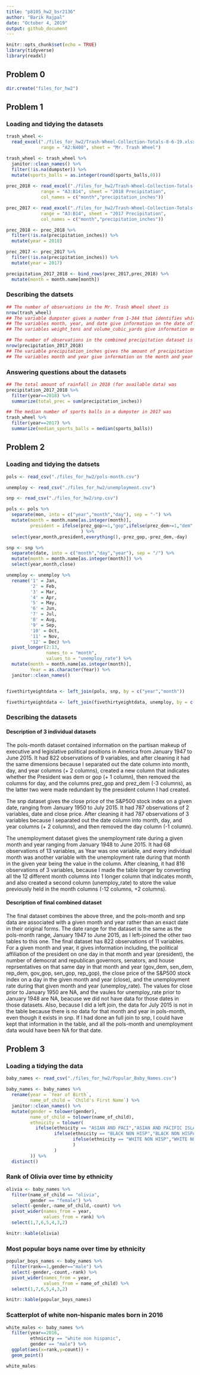 ```yaml
---
title: "p8105_hw2_bsr2136"
author: "Barik Rajpal"
date: "October 4, 2019"
output: github_document
---
```


```r
knitr::opts_chunk$set(echo = TRUE)
library(tidyverse)
library(readxl)
```

## Problem 0

```r
dir.create("files_for_hw2")
```

## Problem 1

### Loading and tidying the datasets

```r
trash_wheel <- 
  read_excel("./files_for_hw2/Trash-Wheel-Collection-Totals-8-6-19.xlsx",
             range = "A2:N408", sheet = "Mr. Trash Wheel")

trash_wheel <- trash_wheel %>% 
  janitor::clean_names() %>%
  filter(!is.na(dumpster)) %>%
  mutate(sports_balls = as.integer(round(sports_balls,0)))
  
prec_2018 <- read_excel("./files_for_hw2/Trash-Wheel-Collection-Totals-8-6-19.xlsx",
             range = "A3:B14", sheet = "2018 Precipitation",
             col_names = c("month","precipitation_inches"))

prec_2017 <- read_excel("./files_for_hw2/Trash-Wheel-Collection-Totals-8-6-19.xlsx",
             range = "A3:B14", sheet = "2017 Precipitation",
             col_names = c("month","precipitation_inches"))

prec_2018 <- prec_2018 %>%
  filter(!is.na(precipitation_inches)) %>%
  mutate(year = 2018)

prec_2017 <- prec_2017 %>%
  filter(!is.na(precipitation_inches)) %>%
  mutate(year = 2017)

precipitation_2017_2018 <- bind_rows(prec_2017,prec_2018) %>%
  mutate(month = month.name[month])
```

### Describing the datsets

```r
## The number of observations in the Mr. Trash Wheel sheet is
nrow(trash_wheel)
## The variable dumpster gives a number from 1-344 that identifies which dumpster the data is referencing.
## The variables month, year, and date give information on the date of trash collection by Mr. Trash wheel, which ranges from May 2014 to June 2019.
## The variables weight_tons and volume_cubic_yards give information on how much trash was collected.
```

```r
## The number of observations in the combined precipitation dataset is
nrow(precipitation_2017_2018)
## The variable precipitation_inches gives the amount of precipitation in inches.
## The variables month and year give information on the month and year that the precipitation fell in, and ranges from January 2017 to December 2018.
```

### Answering questions about the datasets

```r
## The total amount of rainfall in 2018 (for available data) was
precipitation_2017_2018 %>%
  filter(year==2018) %>%
  summarize(total_prec = sum(precipitation_inches))

## The median number of sports balls in a dumpster in 2017 was
trash_wheel %>%
  filter(year==2017) %>%
  summarize(median_sports_balls = median(sports_balls))
```


## Problem 2

### Loading and tidying the datsets

```r
pols <- read_csv("./files_for_hw2/pols-month.csv")

unemploy <- read_csv("./files_for_hw2/unemployment.csv")

snp <- read_csv("./files_for_hw2/snp.csv")

pols <- pols %>%
  separate(mon, into = c("year","month","day"), sep = "-") %>%
  mutate(month = month.name[as.integer(month)],
         president = ifelse(prez_gop>=1,"gop",ifelse(prez_dem>=1,"dem",NA))
                            ) %>%
  select(year,month,president,everything(),-prez_gop,-prez_dem,-day)

snp <- snp %>%
  separate(date, into = c("month","day","year"), sep = "/") %>%
  mutate(month = month.name[as.integer(month)]) %>%
  select(year,month,close)

unemploy <- unemploy %>%
  rename('1' = Jan,
         '2' = Feb,
         '3' = Mar,
         '4' = Apr,
         '5' = May,
         '6' = Jun,
         '7' = Jul,
         '8' = Aug,
         '9' = Sep,
         '10' = Oct,
         '11' = Nov,
         '12' = Dec) %>%
  pivot_longer(2:13, 
               names_to = "month",
               values_to = "unemploy_rate") %>%
  mutate(month = month.name[as.integer(month)],
         Year = as.character(Year)) %>%
  janitor::clean_names()


fivethirtyeightdata <- left_join(pols, snp, by = c("year","month"))

fivethirtyeightdata <- left_join(fivethirtyeightdata, unemploy, by = c("year","month"))
```

### Describing the datasets 

#### Description of 3 individual datasets

The pols-month dataset contained information on the partisan makeup of executive and legislative political positions in America from January 1947 to June 2015. It had 822 observations of 9 variables, and after cleaning it had the same dimensions because I separated out the date column into month, day, and year columns (+ 2 columns), created a new column that indicates whether the President was dem or gop (+ 1 column), then removed the columns for day, and the columns prez_gop and prez_dem (-3 columns), as the latter two were made redundant by the president column I had created.

The snp dataset gives the close price of the S&P500 stock index on a given date, ranging from January 1950 to July 2015. It had 787 observations of 2 variables, date and close price. After cleaning it had 787 observations of 3 variables because I separated out the date column into month, day, and year columns (+ 2 columns), and then removed the day column (-1 column).

The unemployment dataset gives the unemployment rate during a given month and year ranging from January 1948 to June 2015. It had 68 observations of 13 variables, as Year was one variable, and every individual month was another variable with the unemployment rate during that month in the given year being the value in the column. After cleaning, it had 816 observations of 3 variables, because I made the table longer by converting all the 12 different month columns into 1 longer column that indicates month, and also created a second column (unemploy_rate) to store the value previously held in the month columns (-12 columns, +2 columns).

#### Description of final combined dataset

The final dataset combines the above three, and the pols-month and snp data are associated with a given month and year rather than an exact date in their original forms. The date range for the dataset is the same as the pols-month range, January 1947 to June 2015, as I left-joined the other two tables to this one. The final dataset has 822 observations of 11 variables. For a given month and year, it gives information including, the political affiliation of the president on one day in that month and year (president), the number of democrat and republican governors, senators, and house reprsentatives on that same day in that month and year (gov_dem, sen_dem, rep_dem, gov_gop, sen_gop, rep_gop), the close price of the S&P500 stock index on a day in the given month and year (close), and the unemployment rate during that given month and year (unemploy_rate). The values for close prior to January 1950 are NA, and the vaules for unemploy_rate prior to January 1948 are NA, beacuse we did not have data for those dates in those datasets. Also, because I did a left join, the data for July 2015 is not in the table because there is no data for that month and year in pols-month, even though it exists in snp. If I had done an full join to snp, I could have kept that information in the table, and all the pols-month and unemployment data would have been NA for that date. 

## Problem 3

### Loading a tidying the data

```r
baby_names <- read_csv("./files_for_hw2/Popular_Baby_Names.csv")

baby_names <- baby_names %>%
  rename(year = `Year of Birth`,
         name_of_child = `Child's First Name`) %>%
  janitor::clean_names() %>%
  mutate(gender = tolower(gender),
         name_of_child = tolower(name_of_child),
         ethnicity = tolower(
           ifelse(ethnicity == "ASIAN AND PACI","ASIAN AND PACIFIC ISLANDER",
                  ifelse(ethnicity == "BLACK NON HISP","BLACK NON HISPANIC",
                         ifelse(ethnicity == "WHITE NON HISP","WHITE NON HISPANIC",ethnicity)
                         )
                  )
         )) %>%
  distinct()

```

### Rank of Olivia over time by ethnicity

```r

olivia <- baby_names %>%
  filter(name_of_child == "olivia",
         gender == "female") %>%
  select(-gender,-name_of_child,-count) %>%
  pivot_wider(names_from = year,
              values_from = rank) %>%
  select(1,7,6,5,4,3,2)

knitr::kable(olivia)
```

### Most popular boys name over time by ethnicity

```r
popular_boys_names <- baby_names %>%
  filter(rank==1,gender=="male") %>%
  select(-gender,-count,-rank) %>%
  pivot_wider(names_from = year,
              values_from = name_of_child) %>%
  select(1,7,6,5,4,3,2)

knitr::kable(popular_boys_names)
```


### Scatterplot of white non-hispanic males born in 2016

```r
white_males <- baby_names %>%
  filter(year==2016,
         ethnicity == "white non hispanic",
         gender == "male") %>%
  ggplot(aes(x=rank,y=count)) + 
  geom_point()

white_males
```

